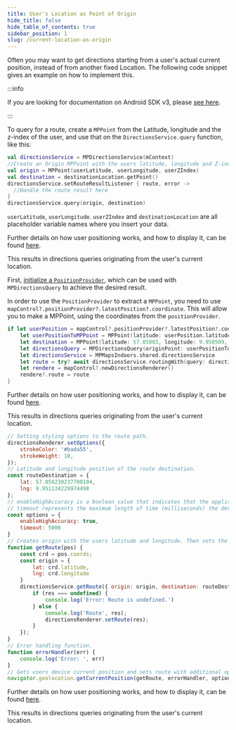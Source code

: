 ```yaml
---
title: User's Location as Point of Origin
hide_title: false
hide_table_of_contents: true
sidebar_position: 1
slug: /current-location-as-origin
---
```



Often you may want to get directions starting from a user's actual current position, instead of from another fixed Location. The following code snippet gives an example on how to implement this.

<Tabs groupId="users-location-as-origin">
<TabItem value="android" label="Android v4" default>

:::info

If you are looking for documentation on Android SDK v3, please [see here](https://docs-legacy.mapsindoors.com/content/legacy/android_v3/).

:::

To query for a route, create a `MPPoint` from the Latitude, longitude and the z-index of the user, and use that on the `DirectionsService.query` function, like this:

```kotlin
val directionsService = MPDirectionsService(mContext)
//Create an Origin MPPoint with the users latitude, longitude and Z-index. If no Z-index is available just use 0.0
val origin = MPPoint(userLatitude, userLongitude, userZIndex)
val destination = destinationLocation.getPoint()
directionsService.setRouteResultListener { route, error ->
  //Handle the route result here
}
directionsService.query(origin, destination)
```

`userLatitude`, `userLongitude`. `userZIndex` and `destinationLocation` are all placeholder variable names where you insert your data.

Further details on how user positioning works, and how to display it, can be found [here](/blue-dot/).

This results in directions queries originating from the user's current location.

</TabItem>
<TabItem value="ios-v4" label="iOS v4">

First, [initialize a `PositionProvider`](/blue-dot/), which can be used with `MPDirectionsQuery` to achieve the desired result.

In order to use the `PositionProvider` to extract a `MPPoint`, you need to use `mapControl?.positionProvider?.latestPosition?.coordinate`. This will allow you to make a MPPoint, using the coordinates from the `positionProvider`.


```swift
if let userPosition = mapControl?.positionProvider?.latestPosition?.coordinate {
    let userPositionToMPPoint = MPPoint(latitude: userPosition.latitude, longitude: userPosition.longitude)
    let destination = MPPoint(latitude: 57.05803, longitude: 9.950509, z: 0.00)
    let directionsQuery = MPDirectionsQuery(originPoint: userPositionToMPPoint, destinationPoint: destination)
    let directionsService = MPMapsIndoors.shared.directionsService
    let route = try? await directionsService.routingWith(query: directionsQuery)
    let rendere = mapControl?.newDirectionsRenderer()
    rendere?.route = route
}
```

Further details on how user positioning works, and how to display it, can be found [here](/blue-dot/).

This results in directions queries originating from the user's current location.

</TabItem>
<TabItem value="web" label="Web">

```javascript
// Setting styling options to the route path.
directionsRenderer.setOptions({
    strokeColor: '#bada55',
    strokeWeight: 10,
});
// Latitude and longitude position of the route destination.
const routeDestination = {
    lat: 57.058230237700194,
    lng: 9.951134229974498
};
// enableHighAccuracy is a boolean value that indicates that the application would like to receive the best possible results.
// timeout represents the maximum length of time (milliseconds) the device is allowed to take in order to return a position.
const options = {
    enableHighAccuracy: true,
    timeout: 5000
}
// Creates origin with the users latitude and longitude. Then sets the route from this position to the route destination.
function getRoute(pos) {
    const crd = pos.coords;
    const origin = {
        lat: crd.latitude,
        lng: crd.longitude
    }
    directionsService.getRoute({ origin: origin, destination: routeDestination }).then(function (res) {
        if (res === undefined) {
            console.log('Error: Route is undefined.')
        } else {
            console.log('Route', res);
            directionsRenderer.setRoute(res);
        }
    });
}
// Error handling function.
function errorHandler(err) {
    console.log('Error: ', err)
}
// Gets users device current position and sets route with additional options. If any errors, errorHandler will trigger.
navigator.geolocation.getCurrentPosition(getRoute, errorHandler, options);
```

Further details on how user positioning works, and how to display it, can be found [here](/blue-dot/).

This results in directions queries originating from the user's current location.

</TabItem>
</Tabs>